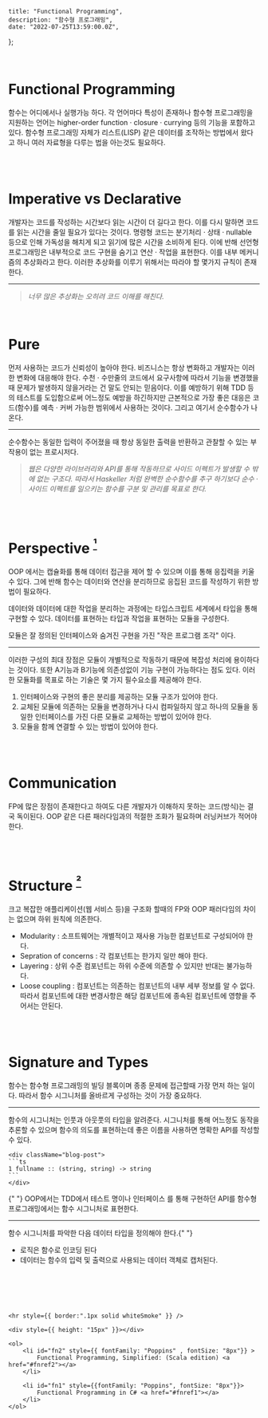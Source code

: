 
    title: "Functional Programming",
    description: "함수형 프로그래밍",
    date: "2022-07-25T13:59:00.0Z",
};


<div style={{ marginTop: "4rem", fontFamily: "Recoleta, NotoSansKR-Thin, MalgunGothic", fontSize: '11pt', lineHeight: '22pt', letterSpacing: '.8px'}}>

<br />

# Functional Programming

함수는 어디에서나 실행가능 하다. 각 언어마다 특성이 존재하나 함수형 프로그래밍을 지원하는 언어는 higher-order function · closure · currying 등의 기능을 포함하고 있다.
함수형 프로그래밍 자체가 리스트(LISP) 같은 데이터를 조작하는 방법에서 왔다고 하니 여러 자료형을 다루는 법을 아는것도 필요하다.

<br />
<br />

# Imperative vs Declarative

개발자는 코드를 작성하는 시간보다 읽는 시간이 더 길다고 한다. 이를 다시 말하면 코드를 읽는 시간을 줄일 필요가 있다는 것이다. 명령형 코드는 분기처리 · 상태 · nullable 등으로 인해 가독성을 해치게 되고 읽기에 많은 시간을 소비하게 된다.
이에 반해 선언형 프로그래밍은 내부적으로 코드 구현을 숨기고 연산 · 작업을 표현한다. 이를 내부 메커니즘의 추상화라고 한다. 이러한 추상화를 이루기 위해서는 따라야 할 몇가지 규칙이 존재한다.

<hr />

> _너무 많은 추상화는 오히려 코드 이해를 해친다._

<br />

# Pure

먼저 사용하는 코드가 신뢰성이 높아야 한다. 비즈니스는 항상 변화하고 개발자는 이러한 변화에 대응해야 한다. 수천 · 수만줄의 코드에서 요구사항에 따라서 기능을 변경했을 때 문제가 발생하지 않을거라는 건 말도 안되는 믿음이다.
이를 예방하기 위해 TDD 등의 테스트를 도입함으로써 어느정도 예방을 하긴하지만 근본적으로 가장 좋은 대응은 코드(함수)를 예측 · 커버 가능한 범위에서 사용하는 것이다.
그리고 여기서 순수함수가 나온다.

<hr />

순수함수는 동일한 입력이 주어졌을 때 항상 동일한 출력을 반환하고 관찰할 수 있는 부작용이 없는 프로시저다.

> _웹은 다양한 라이브러리와 API를 통해 작동하므로 사이드 이펙트가 발생할 수 밖에 없는 구조다. 따라서 Haskeller 처럼 완벽한 순수함수를 추구 하기보다 순수 · 사이드 이펙트를 일으키는 함수를 구분 및 관리를 목표로 한다._

<br />
<br />

# Perspective <sup><a href="#fn2" id="fnref2"> ¹ </a></sup>

<div className="think">
    OOP 에서는 캡슐화를 통해 데이터 접근을 제어 할 수 있으며 이를 통해 응집력을
    키울 수 있다. 그에 반해 함수는 데이터와 연산을 분리하므로 응집된 코드를
    작성하기 위한 방법이 필요하다.
</div>

데이터와 데이터에 대한 작업을 분리하는 과정에는 타입스크립트 세계에서 타입을 통해 구현할 수 있다.
데이터를 표현하는 타입과 작업을 표현하는 모듈을 구성한다.

<div className="custom-blockquote">
    모듈은 잘 정의된 인터페이스와 숨겨진 구현을 가진 "작은 프로그램 조각" 이다.
</div>

<hr />

이러한 구성의 최대 장점은 모듈이 개별적으로 작동하기 때문에 복잡성 처리에 용이하다는 것이다. 또한 A기능과 B기능에 의존성없이 기능 구현이 가능하다는 점도 있다.
이러한 모듈화를 목표로 하는 기술은 몇 가지 필수요소를 제공해야 한다.

1. 인터페이스와 구현의 좋은 분리를 제공하는 모듈 구조가 있어야 한다.
2. 교체된 모듈에 의존하는 모듈을 변경하거나 다시 컴파일하지 않고 하나의 모듈을 동일한 인터페이스를 가진 다른 모듈로 교체하는 방법이 있어야 한다.
3. 모듈을 함께 연결할 수 있는 방법이 있어야 한다.

<br />
<br />

# Communication

FP에 많은 장점이 존재한다고 하여도 다른 개발자가 이해하지 못하는 코드(방식)는 결국 독이된다. OOP 같은 다른 패러다임과의 적절한 조화가 필요하며 러닝커브가 적어야 한다.

<br />
<br />

# Structure <sup><a href="#fn1" id="fnref1"> ² </a></sup>

크고 복잡한 애플리케이션(웹 서비스 등)을 구조화 할때의 FP와 OOP 패러다임의 차이는 없으며 하위 원칙에 의존한다.

-   Modularity : 소프트웨어는 개별적이고 재사용 가능한 컴포넌트로 구성되어야 한다.
-   Sepration of concerns : 각 컴포넌트는 한가지 일만 해야 한다.
-   Layering : 상위 수준 컴포넌트는 하위 수준에 의존할 수 있지만 반대는 불가능하다.
-   Loose coupling : 컴포넌트는 의존하는 컴포넌트의 내부 세부 정보를 알 수 없다. 따라서 컴포넌트에 대한 변경사항은 해당 컴포넌트에 종속된 컴포넌트에 영향을 주어서는 안된다.

<br />
<br />

# Signature and Types

함수는 함수형 프로그래밍의 빌딩 블록이며 종종 문제에 접근할때 가장 먼저 하는 일이다. 따라서 함수 시그니처를 올바르게 구성하는 것이 가장 중요하다.

<hr />
함수의 시그니처는 인풋과 아웃풋의 타입을 알려준다. 시그니처를 통해 어느정도 동작을
추론할 수 있으며 함수의 의도를 표현하는데 좋은 이름을 사용하면 명확한 API를 작성할
수 있다.

    <div className="blog-post">
    ```ts
    1 fullname :: (string, string) -> string
    ```
    </div>

<div className="think">
    {" "}
    OOP에서는 TDD에서 테스트 명이나 인터페이스 를 통해 구현하던 API를 함수형 프로그래밍에서는
    함수 시그니처로 표현한다.
</div>

<hr />
함수 시그니처를 파악한 다음 데이터 타입을 정의해야 한다.{" "}

-   로직은 함수로 인코딩 된다
-   데이터는 함수의 입력 및 출력으로 사용되는 데이터 객체로 캡처된다.

<br />
<br />
<br />

<br />

    <hr style={{ border:".1px solid whiteSmoke" }} />

    <div style={{ height: "15px" }}></div>

    <ol>
        <li id="fn2" style={{ fontFamily: "Poppins" , fontSize: "8px"}} >
            Functional Programming, Simplified: (Scala edition) <a href="#fnref2"></a>
        </li>

        <li id="fn1" style={{fontFamily: "Poppins", fontSize: "8px"}}>
            Functional Programming in C# <a href="#fnref1"></a>
        </li>
    </ol>

</div>
